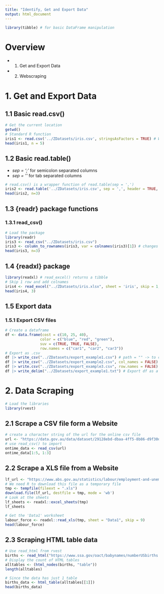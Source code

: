 ```yaml
---
title: "Identify, Get and Export Data"
output: html_document
---
```

```r
library(tibble) # for basic DataFrame manipulation
```

# Overview

- 1. Get and Export Data
- 2. Webscraping


# 1. Get and Export Data
## 1.1 Basic read.csv()

```r
# Get the current location
getwd()
# Standard R function
iris1 <- read.csv('../ZDatasets/iris.csv', stringsAsFactors = TRUE) # Will read factors as <fctr>
head(iris1, n = 5)
```

## 1.2 Basic read.table()
- *sep = ';'* for semicolon separated columns
- *sep = '\'* for tab separated columns

```r
# read.csv() is a wrapper function of read.table(sep = ',')
iris2 <- read.table('../ZDatasets/iris.csv', sep = ',', header = TRUE, row.names = 1) # as indexcol is given
head(iris2, n=3)
```

## 1.3 {readr} package functions
### 1.3.1 read_csv()

```r
# Load the package
library(readr)
iris3 <- read_csv("../ZDatasets/iris.csv")
iris3 <- column_to_rownames(iris3, var = colnames(iris3)[1]) # changes the first column to the index
head(iris3, n=3)
```

## 1.4 {readxl} package

```r
library(readxl) # read_excel() returns a tibble
# Skip 1 row and add colnames
iris4 <- read_excel("../ZDatasets/iris.xlsx", sheet = 'iris', skip = 1, col_names = paste("Var", 1:5))
head(iris4, 3)
```

## 1.5 Export data
### 1.5.1 Export CSV files

```r
# Create a dataframe
df <- data.frame(cost = c(10, 25, 40),
                color = c("blue", "red", "green"),
                suv = c(TRUE, TRUE, FALSE),
                row.names = c("car1", "car2", "car3"))
# Export as .csv
df |> write_csv("../ZDatasets/export_example1.csv") # path = "" -> to change the path
df |> write_csv("../ZDatasets/export_example2.csv", col_names = FALSE) # excl. colnames
df |> write.csv("../ZDatasets/export_example3.csv", row.names = FALSE) # excl. rownames
df |> write_delim("../ZDatasets/export_example1.txt") # Export df as a text file
```

# 2. Data Scraping

```r
# Load the libraries
library(rvest)
```

## 2.1 Scrape a CSV file form a Website

```r
# create a character string of the url for the online csv file
url <- "https://data.gov.au/data/dataset/29128ebd-dbaa-4ff5-8b86-d9f30de56452/resource/cf663ed1-0c5e-497f-aea9-e74bfda9cf44/download/otp_time_series_web.csv"
# use read_csv() to import
ontime_data <- read_csv(url)
ontime_data[1:5, 1:3]
```

## 2.2 Scrape a XLS file from a Website

```r
lf_url <- "https://www.abs.gov.au/statistics/labour/employment-and-unemployment/labour-force-australia-detailed/aug-2021/6291012.xls"
# We need R to download this file as a temporary file
tmp <- tempfile(fileext = ".xls")
download.file(lf_url, destfile = tmp, mode = 'wb')
# Look at the sheets
lf_sheets <- readxl::excel_sheets(tmp)
lf_sheets
```

```r
# Get the 'Data1' worksheet
labour_force <- readxl::read_xls(tmp, sheet = "Data1", skip = 9)
head(labour_force)
```

## 2.3 Scraping HTML table data

```r
# Use read_html from rvest
births <- read_html("https://www.ssa.gov/oact/babynames/numberUSbirths.html")
# Display the count of HTML tables
alltables <- (html_nodes(births, "table"))
length(alltables)
```

```r
# Since the data has just 1 table
births_data <- html_table(alltables[[1]])
head(births_data)
```

